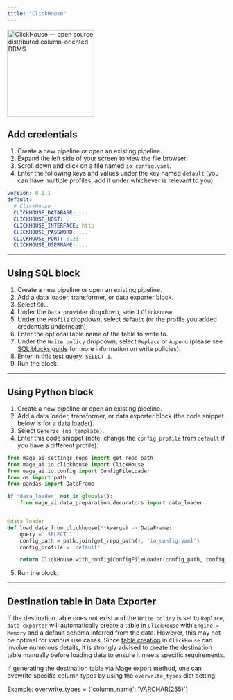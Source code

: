 ```yaml
---
title: "ClickHouse"
---
```


<img
  alt="ClickHouse — open source distributed column-oriented DBMS"
  src="https://clickhouse.com/images/ch_gh_logo_rounded.png"
  height="200"
/>

## Add credentials

1. Create a new pipeline or open an existing pipeline.
2. Expand the left side of your screen to view the file browser.
3. Scroll down and click on a file named `io_config.yaml`.
4. Enter the following keys and values under the key named `default` (you can
   have multiple profiles, add it under whichever is relevant to you)

```yaml
version: 0.1.1
default:
  # ClickHouse
  CLICKHOUSE_DATABASE: ...
  CLICKHOUSE_HOST: ...
  CLICKHOUSE_INTERFACE: http
  CLICKHOUSE_PASSWORD: ...
  CLICKHOUSE_PORT: 8123
  CLICKHOUSE_USERNAME: ...
```

---

## Using SQL block

1. Create a new pipeline or open an existing pipeline.
2. Add a data loader, transformer, or data exporter block.
3. Select `SQL`.
4. Under the `Data provider` dropdown, select `ClickHouse`.
5. Under the `Profile` dropdown, select `default` (or the profile you added
   credentials underneath).
6. Enter the optional table name of the table to write to.
7. Under the `Write policy` dropdown, select `Replace` or `Append` (please see
   [SQL blocks guide](/guides/blocks/sql-blocks) for more information on write policies).
8. Enter in this test query: `SELECT 1`.
9. Run the block.

---

## Using Python block

1. Create a new pipeline or open an existing pipeline.
2. Add a data loader, transformer, or data exporter block (the code snippet
   below is for a data loader).
3. Select `Generic (no template)`.
4. Enter this code snippet (note: change the `config_profile` from `default` if
   you have a different profile):

```python
from mage_ai.settings.repo import get_repo_path
from mage_ai.io.clickhouse import ClickHouse
from mage_ai.io.config import ConfigFileLoader
from os import path
from pandas import DataFrame

if 'data_loader' not in globals():
    from mage_ai.data_preparation.decorators import data_loader


@data_loader
def load_data_from_clickhouse(**kwargs) -> DataFrame:
    query = 'SELECT 1'
    config_path = path.join(get_repo_path(), 'io_config.yaml')
    config_profile = 'default'

    return ClickHouse.with_config(ConfigFileLoader(config_path, config_profile)).load(query)
```

5. Run the block.

---

## Destination table in Data Exporter

If the destination table does not exist and the `Write policy` is set
to `Replace`, `data exporter` will automatically create a table in `ClickHouse`
with `Engine = Memory` and a default schema inferred from the data.
However, this may not be optimal for various use cases. Since [table creation](https://clickhouse.com/docs/en/sql-reference/statements/create/table)
in `ClickHouse` can involve numerous details, it is strongly advised to
create the destination table manually before loading data to ensure it
meets specific requirements.

If generating the destination table via Mage export method, one can ovewrite specific column types
by using the `overwrite_types` dict setting.

Example:
overwrite_types = {'column_name': 'VARCHAR(255)'}
